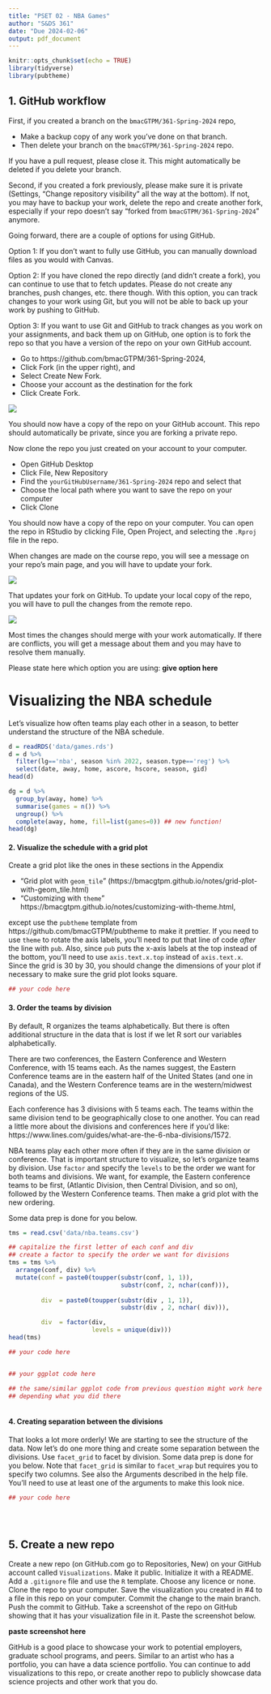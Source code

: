 ```yaml
---
title: "PSET 02 - NBA Games"
author: "S&DS 361"
date: "Due 2024-02-06"
output: pdf_document
---
```


```r
knitr::opts_chunk$set(echo = TRUE)
library(tidyverse)
library(pubtheme)
```

## 1. GitHub workflow

First, if you created a branch on the `bmacGTPM/361-Spring-2024` repo, 

- Make a backup copy of any work you've done on that branch. 
- Then delete your branch on the `bmacGTPM/361-Spring-2024` repo.

If you have a pull request, please close it. This might automatically be deleted if you delete your branch. 

Second, if you created a fork previously, please make sure it is private (Settings, "Change repository visibility" all the way at the bottom). If not, you may have to backup your work, delete the repo and create another fork, especially if your repo doesn't say "forked from `bmacGTPM/361-Spring-2024`" anymore.  

Going forward, there are a couple of options for using GitHub. 

Option 1: If you don't want to fully use GitHub, you can manually download files as you would with Canvas.  

Option 2: If you have cloned the repo directly (and didn't create a fork), you can continue to use that to fetch updates. Please do not create any branches, push changes, etc. there though. With this option, you can track changes to your work using Git, but you will not be able to back up your work by pushing to GitHub.

Option 3: If you want to use Git and GitHub to track changes as you work on your assignments, and back them up on GitHub, one option is to fork the repo so that you have a version of the repo on your own GitHub account.  

- Go to https://github.com/bmacGTPM/361-Spring-2024, 
- Click Fork (in the upper right), and 
- Select Create New Fork. 
- Choose your account as the destination for the fork
- Click Create Fork. 

![](img/create fork.png)

You should now have a copy of the repo on your GitHub account. This repo should automatically be private, since you are forking a private repo.  

Now clone the repo you just created on your account to your computer. 

- Open GitHub Desktop
- Click File, New Repository
- Find the `yourGitHubUsername/361-Spring-2024` repo and select that
- Choose the local path where you want to save the repo on your computer
- Click Clone

You should now have a copy of the repo on your computer. You can open the repo in RStudio by clicking File, Open Project, and selecting the `.Rproj` file in the repo.

When changes are made on the course repo, you will see a message on your repo's main page, and you will have to update your fork. 

![](img/sync fork.png)

That updates your fork on GitHub. To update your local copy of the repo, you will have to pull the changes from the remote repo.

![](img/pull changes.png)


Most times the changes should merge with your work automatically. If there are conflicts, you will get a message about them and you may have to resolve them manually. 

Please state here which option you are using: **give option here**

# Visualizing the NBA schedule

Let's visualize how often teams play each other in a season, to better understand the structure of the NBA schedule. 

```r
d = readRDS('data/games.rds')
d = d %>% 
  filter(lg=='nba', season %in% 2022, season.type=='reg') %>%
  select(date, away, home, ascore, hscore, season, gid)
head(d)

dg = d %>% 
  group_by(away, home) %>%
  summarise(games = n()) %>%
  ungroup() %>%
  complete(away, home, fill=list(games=0)) ## new function! 
head(dg)
```

#### 2. Visualize the schedule with a grid plot 

Create a grid plot like the ones in these sections in the Appendix

- "Grid plot with `geom_tile`" (https://bmacgtpm.github.io/notes/grid-plot-with-geom_tile.html) 
- "Customizing with `theme`" https://bmacgtpm.github.io/notes/customizing-with-theme.html, 

except use the `pubtheme` template from https://github.com/bmacGTPM/pubtheme to make it prettier. If you need to use `theme` to rotate the axis labels, you'll need to put that line of code *after* the line with `pub`. Also, since `pub` puts the x-axis labels at the top instead of the bottom, you'll need to use `axis.text.x.top` instead of `axis.text.x`. Since the grid is 30 by 30, you should change the dimensions of your plot if necessary to make sure the grid plot looks square. 

```r
## your code here

```



#### 3. Order the teams by division

By default, R organizes the teams alphabetically. But there is often additional structure in the data that is lost if we let R sort our variables alphabetically. 

There are two conferences, the Eastern Conference and Western Conference, with 15 teams each. As the names suggest, the Eastern Conference teams are in the eastern half of the United States (and one in Canada), and the Western Conference teams are in the western/midwest regions of the US.

Each conference has 3 divisions with 5 teams each.  The teams within the same division tend to be geographically close to one another.  You can read a little more about the divisions and conferences here if you'd like: https://www.lines.com/guides/what-are-the-6-nba-divisions/1572. 

NBA teams play each other more often if they are in the same division or conference. That is important structure to visualize, so let's organize teams by division. Use `factor` and specify the `levels` to be the order we want for both teams and divisions. We want, for example, the Eastern conference teams to be first, (Atlantic Division, then Central Division, and so on), followed by the Western Conference teams.  Then make a grid plot with the new ordering. 

Some data prep is done for you below. 

```r
tms = read.csv('data/nba.teams.csv')

## capitalize the first letter of each conf and div
## create a factor to specify the order we want for divisions
tms = tms %>% 
  arrange(conf, div) %>%
  mutate(conf = paste0(toupper(substr(conf, 1, 1)), 
                               substr(conf, 2, nchar(conf))),
         
         div  = paste0(toupper(substr(div , 1, 1)), 
                               substr(div , 2, nchar( div))), 

         div  = factor(div, 
                       levels = unique(div))) 
head(tms)

## your code here



```


```r
## your ggplot code here

## the same/similar ggplot code from previous question might work here too, 
## depending what you did there



```

#### 4. Creating separation between the divisions

That looks a lot more orderly! We are starting to see the structure of the data. Now let's do one more thing and create some separation between the divisions. Use `facet_grid` to facet by division. Some data prep is done for you below. Note that `facet_grid` is similar to `facet_wrap` but requires you to specify two columns. See also the Arguments described in the help file. You'll need to use at least one of the arguments to make this look nice. 


```r
## your code here


        
```


## 5. Create a new repo 
Create a new repo (on GitHub.com go to Repositories, New) on your GitHub account called `Visualizations`. Make it public. Initialize it with a README. Add a `.gitignore` file and use the `R` template. Choose any licence or none. Clone the repo to your computer. Save the visualization you created in #4 to a file in this repo on your computer. Commit the change to the main branch. Push the commit to GitHub. Take a screenshot of the repo on GitHub showing that it has your visualization file in it. Paste the screenshot below.  

**paste screenshot here**

GitHub is a good place to showcase your work to potential employers, graduate school programs, and peers. Similar to an artist who has a portfolio, you can have a data science portfolio. You can continue to add visualizations to this repo, or create another repo to publicly showcase data science projects and other work that you do. 




